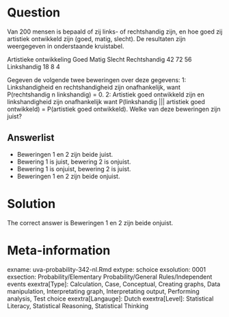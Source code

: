 Question
========

Van 200 mensen is bepaald of zij links- of rechtshandig zijn, en hoe goed zij artistiek ontwikkeld zijn (goed, matig, slecht). De resultaten zijn weergegeven in onderstaande kruistabel.

Artistieke ontwikkeling
Goed Matig Slecht
Rechtshandig 42 72 56
Linkshandig 18 8 4

Gegeven de volgende twee beweringen over deze gegevens:
1: Linkshandigheid en rechtshandigheid zijn onafhankelijk, want
P(rechtshandig n linkshandig) = 0.
2: Artistiek goed ontwikkeld zijn en linkshandigheid zijn onafhankelijk want
P(linkshandig ||| artistiek goed ontwikkeld) = P(artistiek goed ontwikkeld).
Welke van deze beweringen zijn juist?

Answerlist
----------
* Beweringen 1 en 2 zijn beide juist.
* Bewering 1 is juist, bewering 2 is onjuist.
* Bewering 1 is onjuist, bewering 2 is juist.
* Beweringen 1 en 2 zijn beide onjuist.

Solution
========

The correct answer is  Beweringen 1 en 2 zijn beide onjuist.

Meta-information
================
exname: uva-probability-342-nl.Rmd
extype: schoice
exsolution: 0001
exsection: Probability/Elementary Probability/General Rules/Independent events
exextra[Type]: Calculation, Case, Conceptual, Creating graphs, Data manipulation, Interpretating graph, Interpretating output, Performing analysis, Test choice
exextra[Langauge]: Dutch
exextra[Level]: Statistical Literacy, Statistical Reasoning, Statistical Thinking
